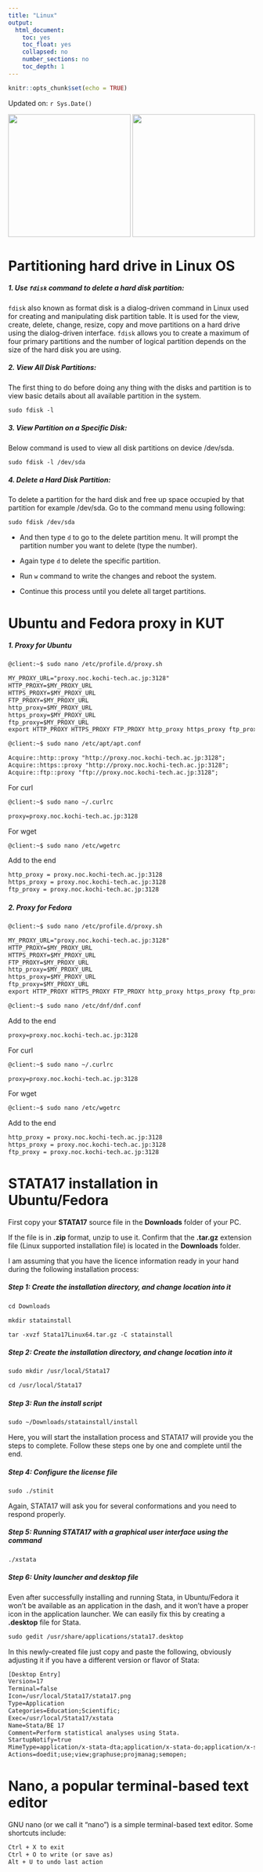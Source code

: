 ```yaml
---
title: "Linux"
output:
  html_document:
    toc: yes
    toc_float: yes
    collapsed: no
    number_sections: no
    toc_depth: 1
---
```


```r
knitr::opts_chunk$set(echo = TRUE)
```

Updated on: `r Sys.Date()`

![](images/ubuntu.png){width="250"}
![](images/fedora.png){width="250"}

# Partitioning hard drive in Linux OS

##### 1. Use `fdisk` command to delete a hard disk partition:

`fdisk` also known as format disk is a dialog-driven command in Linux used for creating and manipulating disk partition table. It is used for the view, create, delete, change, resize, copy and move partitions on a hard drive using the dialog-driven interface. `fdisk` allows you to create a maximum of four primary partitions and the number of logical partition depends on the size of the hard disk you are using. 

##### 2.  View All Disk Partitions:

The first thing to do before doing any thing with the disks and partition is to view basic details about all available partition in the system.

```txt
sudo fdisk -l
```

##### 3.  View Partition on a Specific Disk: 

Below command is used to view all disk partitions on device /dev/sda.

```txt
sudo fdisk -l /dev/sda
```

##### 4.  Delete a Hard Disk Partition:

To delete a partition for the hard disk and free up space occupied by that partition for example /dev/sda. Go to the command menu using following:

```txt
sudo fdisk /dev/sda
```

- And then type `d` to go to the delete partition menu. It will prompt the partition number you want to delete (type the number).

- Again type `d` to delete the specific partition.

- Run `w` command to write the changes and reboot the system.

- Continue this process until you delete all target partitions.

# Ubuntu and Fedora proxy in KUT

##### 1. Proxy for Ubuntu

```txt
@client:~$ sudo nano /etc/profile.d/proxy.sh
```

```txt
MY_PROXY_URL="proxy.noc.kochi-tech.ac.jp:3128"
HTTP_PROXY=$MY_PROXY_URL
HTTPS_PROXY=$MY_PROXY_URL
FTP_PROXY=$MY_PROXY_URL
http_proxy=$MY_PROXY_URL
https_proxy=$MY_PROXY_URL
ftp_proxy=$MY_PROXY_URL
export HTTP_PROXY HTTPS_PROXY FTP_PROXY http_proxy https_proxy ftp_proxy
```

```txt
@client:~$ sudo nano /etc/apt/apt.conf
```

```txt
Acquire::http::proxy "http://proxy.noc.kochi-tech.ac.jp:3128";
Acquire::https::proxy "http://proxy.noc.kochi-tech.ac.jp:3128";
Acquire::ftp::proxy "ftp://proxy.noc.kochi-tech.ac.jp:3128";
```

For curl

```txt
@client:~$ sudo nano ~/.curlrc
```

```txt
proxy=proxy.noc.kochi-tech.ac.jp:3128
```

For wget

```txt
@client:~$ sudo nano /etc/wgetrc
```

Add to the end

```txt
http_proxy = proxy.noc.kochi-tech.ac.jp:3128
https_proxy = proxy.noc.kochi-tech.ac.jp:3128
ftp_proxy = proxy.noc.kochi-tech.ac.jp:3128
```

##### 2. Proxy for Fedora

```txt
@client:~$ sudo nano /etc/profile.d/proxy.sh
```

```txt
MY_PROXY_URL="proxy.noc.kochi-tech.ac.jp:3128"
HTTP_PROXY=$MY_PROXY_URL
HTTPS_PROXY=$MY_PROXY_URL
FTP_PROXY=$MY_PROXY_URL
http_proxy=$MY_PROXY_URL
https_proxy=$MY_PROXY_URL
ftp_proxy=$MY_PROXY_URL
export HTTP_PROXY HTTPS_PROXY FTP_PROXY http_proxy https_proxy ftp_proxy
```

```txt
@client:~$ sudo nano /etc/dnf/dnf.conf
```

Add to the end

```txt
proxy=proxy.noc.kochi-tech.ac.jp:3128
```

For curl

```txt
@client:~$ sudo nano ~/.curlrc
```

```txt
proxy=proxy.noc.kochi-tech.ac.jp:3128
```

For wget

```txt
@client:~$ sudo nano /etc/wgetrc
```

Add to the end

```txt
http_proxy = proxy.noc.kochi-tech.ac.jp:3128
https_proxy = proxy.noc.kochi-tech.ac.jp:3128
ftp_proxy = proxy.noc.kochi-tech.ac.jp:3128
```

# STATA17 installation in Ubuntu/Fedora

First copy your **STATA17** source file in the **Downloads** folder of your PC. 

If the file is in **.zip** format, unzip to use it. Confirm that the **.tar.gz** extension file (Linux supported installation file) is located in the **Downloads** folder. 

I am assuming that you have the licence information ready in your hand during the following installation process:

##### Step 1: Create the installation directory, and change location into it

```txt
cd Downloads
```

```txt
mkdir statainstall
```

```txt
tar -xvzf Stata17Linux64.tar.gz -C statainstall
```

##### Step 2: Create the installation directory, and change location into it

```txt
sudo mkdir /usr/local/Stata17
```

```txt
cd /usr/local/Stata17
```

##### Step 3: Run the install script

```txt
sudo ~/Downloads/statainstall/install
```

Here, you will start the installation process and STATA17 will provide you the steps to complete. Follow these steps one by one and complete until the end.

##### Step 4: Configure the license file

```txt
sudo ./stinit
```

Again, STATA17 will ask you for several conformations and you need to respond properly.

##### Step 5: Running STATA17 with a graphical user interface using the command

```txt
./xstata
```

##### Step 6: Unity launcher and desktop file

Even after successfully installing and running Stata, in Ubuntu/Fedora it won’t be available as an application in the dash, and it won’t have a proper icon in the application launcher. We can easily fix this by creating a **.desktop** file for Stata.

```txt
sudo gedit /usr/share/applications/stata17.desktop
```

In this newly-created file just copy and paste the following, obviously adjusting it if you have a different version or flavor of Stata:

```txt
[Desktop Entry]
Version=17
Terminal=false
Icon=/usr/local/Stata17/stata17.png
Type=Application
Categories=Education;Scientific;
Exec=/usr/local/Stata17/xstata
Name=Stata/BE 17
Comment=Perform statistical analyses using Stata.
StartupNotify=true
MimeType=application/x-stata-dta;application/x-stata-do;application/x-stata-smcl;application/x-stata-stpr;application/x-stata-gph;application/x-stata-stsem;
Actions=doedit;use;view;graphuse;projmanag;semopen;
```

# Nano, a popular terminal-based text editor

GNU nano (or we call it “nano”) is a simple terminal-based text editor. Some shortcuts include:

```txt
Ctrl + X to exit
Ctrl + O to write (or save as)
Alt + U to undo last action
```


